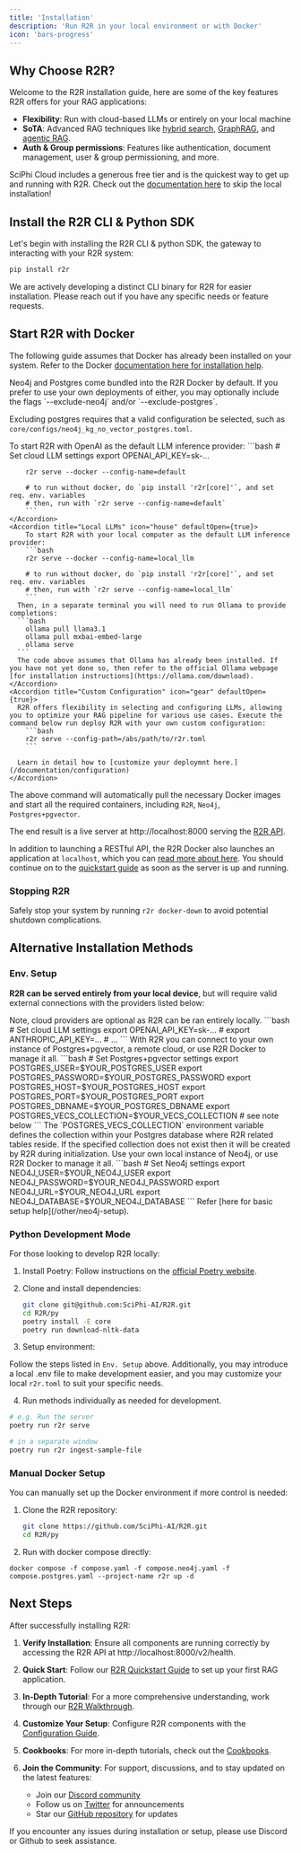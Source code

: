```yaml
---
title: 'Installation'
description: 'Run R2R in your local environment or with Docker'
icon: 'bars-progress'
---
```



## Why Choose R2R?

Welcome to the R2R installation guide, here are some of the key features R2R offers for your RAG applications:

- **Flexibility**: Run with cloud-based LLMs or entirely on your local machine 
- **SoTA**: Advanced RAG techniques like [hybrid search](/cookbooks/hybrid-search), [GraphRAG](/cookbooks/graphrag), and [agentic RAG](/cookbooks/agent).
- **Auth & Group permissions**: Features like authentication, document management, user & group permissioning, and more.

<Tip>SciPhi Cloud includes a generous free tier and is the quickest way to get up and running with R2R. Check out the [documentation here](/sciphi-cloud/deploy) to skip the local installation! </Tip>


## Install the R2R CLI & Python SDK

Let's begin with installing the R2R CLI & python SDK, the gateway to interacting with your R2R system:

```bash
pip install r2r
```
<Info>We are actively developing a distinct CLI binary for R2R for easier installation. Please reach out if you have any specific needs or feature requests.</Info>

## Start R2R with Docker
The following guide assumes that Docker has already been installed on your system. Refer to the Docker [documentation here for installation help](https://docs.docker.com/engine/install/).

<Note> 
Neo4j and Postgres come bundled into the R2R Docker by default. If you prefer to use your own deployments of either, you may optionally include the flags `--exclude-neo4j` and/or `--exclude-postgres`. 

Excluding postgres requires that a valid configuration be selected, such as `core/configs/neo4j_kg_no_vector_postgres.toml`. 

</Note>

  <AccordionGroup>
    <Accordion title="Cloud LLM RAG" icon="cloud" defaultOpen={true}>
    To start R2R with OpenAI as the default LLM inference provider:
        ```bash
        # Set cloud LLM settings
        export OPENAI_API_KEY=sk-...
        
        r2r serve --docker --config-name=default

        # to run without docker, do `pip install 'r2r[core]'`, and set req. env. variables
        # then, run with `r2r serve --config-name=default`
        ```
    </Accordion>
    <Accordion title="Local LLMs" icon="house" defaultOpen={true}>
        To start R2R with your local computer as the default LLM inference provider:
        ```bash
        r2r serve --docker --config-name=local_llm

        # to run without docker, do `pip install 'r2r[core]'`, and set req. env. variables
        # then, run with `r2r serve --config-name=local_llm`
        ```
      Then, in a separate terminal you will need to run Ollama to provide completions:
      ```bash
        ollama pull llama3.1
        ollama pull mxbai-embed-large
        ollama serve
      ```
      The code above assumes that Ollama has already been installed. If you have not yet done so, then refer to the official Ollama webpage [for installation instructions](https://ollama.com/download).
    </Accordion>
    <Accordion title="Custom Configuration" icon="gear" defaultOpen={true}>
      R2R offers flexibility in selecting and configuring LLMs, allowing you to optimize your RAG pipeline for various use cases. Execute the command below run deploy R2R with your own custom configuration:
        ```bash
        r2r serve --config-path=/abs/path/to/r2r.toml
        ```

      Learn in detail how to [customize your deploymnt here.](/documentation/configuration)
    </Accordion>
  </AccordionGroup>

  The above command will automatically pull the necessary Docker images and start all the required containers, including `R2R`, `Neo4j`, `Postgres+pgvector`. 

  The end result is a live server at http://localhost:8000 serving the [R2R API](/api-reference/introduction).

 In addition to launching a RESTful API, the R2R Docker also launches an application at `localhost`, which you can [read more about here](/cookbooks/application). You should continue on to the [quickstart guide](/documentation/quickstart) as soon as the server is up and running.
 
### Stopping R2R
Safely stop your system by running `r2r docker-down` to avoid potential shutdown complications.





## Alternative Installation Methods


### Env. Setup

  **R2R can be served entirely from your local device**, but will require valid external connections with the providers listed below:


  <AccordionGroup>
    <Accordion title="Cloud LLM Providers" icon="language">
      Note, cloud providers are optional as R2R can be ran entirely locally.
       ```bash
        # Set cloud LLM settings
        export OPENAI_API_KEY=sk-...
        # export ANTHROPIC_API_KEY=...
        # ...
      ```
    </Accordion>
    <Accordion title="Postgres+pgvector" icon="database">
       With R2R you can connect to your own instance of Postgres+pgvector, a remote cloud, or use R2R Docker to manage it all.
       ```bash
        # Set Postgres+pgvector settings
        export POSTGRES_USER=$YOUR_POSTGRES_USER
        export POSTGRES_PASSWORD=$YOUR_POSTGRES_PASSWORD
        export POSTGRES_HOST=$YOUR_POSTGRES_HOST
        export POSTGRES_PORT=$YOUR_POSTGRES_PORT
        export POSTGRES_DBNAME=$YOUR_POSTGRES_DBNAME
        export POSTGRES_VECS_COLLECTION=$YOUR_VECS_COLLECTION # see note below
      ```
      <Note>
      The `POSTGRES_VECS_COLLECTION` environment variable defines the collection within your Postgres database where R2R related tables reside. If the specified collection does not exist then it will be created by R2R during initialization.
      </Note>
    </Accordion>
    <Accordion title="Neo4j" icon="chart-simple">
       Use your own local instance of Neo4j, or use R2R Docker to manage it all.
       ```bash
        # Set Neo4j settings
        export NEO4J_USER=$YOUR_NEO4J_USER
        export NEO4J_PASSWORD=$YOUR_NEO4J_PASSWORD
        export NEO4J_URL=$YOUR_NEO4J_URL
        export NEO4J_DATABASE=$YOUR_NEO4J_DATABASE
      ```
      Refer [here for basic setup help](/other/neo4j-setup).
    </Accordion>
  </AccordionGroup>
  
### Python Development Mode

For those looking to develop R2R locally:

1. Install Poetry: Follow instructions on the [official Poetry website](https://python-poetry.org/docs/#installation).

2. Clone and install dependencies:
   ```bash
   git clone git@github.com:SciPhi-AI/R2R.git
   cd R2R/py
   poetry install -E core
   poetry run download-nltk-data
   ```

3. Setup environment:

  Follow the steps listed in `Env. Setup` above. Additionally, you may introduce a local .env file to make development easier, and you may customize your local `r2r.toml` to suit your specific needs.

4. Run methods individually as needed for development.
  ```bash
  # e.g. Run the server
  poetry run r2r serve

  # in a separate window
  poetry run r2r ingest-sample-file
  ```
### Manual Docker Setup

You can manually set up the Docker environment  if more control is needed:

1. Clone the R2R repository:
   ```bash
   git clone https://github.com/SciPhi-AI/R2R.git
   cd R2R/py
   ```


2. Run with docker compose directly:
  ```
  docker compose -f compose.yaml -f compose.neo4j.yaml -f compose.postgres.yaml --project-name r2r up -d
  ```

## Next Steps

After successfully installing R2R:

1. **Verify Installation**: Ensure all components are running correctly by accessing the R2R API at http://localhost:8000/v2/health.

2. **Quick Start**: Follow our [R2R Quickstart Guide](/documentation/quickstart) to set up your first RAG application.

3. **In-Depth Tutorial**: For a more comprehensive understanding, work through our [R2R Walkthrough](/cookbooks/walkthrough).

4. **Customize Your Setup**: Configure R2R components with the [Configuration Guide](/documentation/configuration).

5. **Cookbooks**: For more in-depth tutorials, check out the [Cookbooks](/cookbooks).

6. **Join the Community**: For support, discussions, and to stay updated on the latest features:
   - Join our [Discord community](https://discord.gg/p6KqD2kjtB)
   - Follow us on [Twitter](https://twitter.com/SciPhiAI) for announcements
   - Star our [GitHub repository](https://github.com/SciPhi-AI/R2R) for updates

If you encounter any issues during installation or setup, please use Discord or Github to seek assistance.